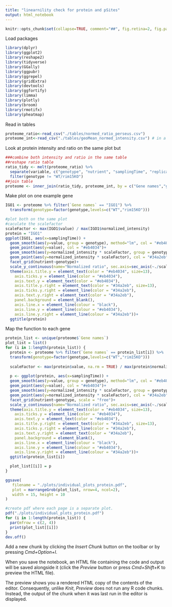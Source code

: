 ```yaml
---
title: "linearnility check for protein and pSites"
output: html_notebook
---
```


```r
knitr::opts_chunk$set(collapse=TRUE, comment="##", fig.retina=2, fig.path = "README_figs/README-")
```

Load packages
```r
library(dplyr)
library(ggplot2)
library(reshape2)
library(tidyverse)
library(GGally)
library(ggpubr)
library(ggrepel)
library(gridExtra)
library(devtools)
library(ggfortify)
library(limma)
library(plotly)
library(broom)
library(rmotifx)
library(pheatmap)
```

Read in tables
```r
proteome_ratio<-read_csv("./tables/normed_ratio_perseus.csv")
proteome_int<-read_csv("./tables/geoMean_normed_intensity.csv") # in a tidy version already
```

Look at protein intensity and ratio on the same plot but 
```r
###combine both intensity and ratio in the same table 
##reshape ratio table
ratio_tidy <- melt(proteome_ratio) %>%
  separate(variable, c("genotype", "nutrient", "samplingTime", "replicate"), sep = "_") %>%
  filter(genotype != "WT/rim15KO")
##join table
proteome <- inner_join(ratio_tidy, proteome_int, by = c("Gene names","genotype","nutrient","samplingTime","replicate"))
```

Make plot on one example gene 
```r
IGO1 <- proteome %>% filter(`Gene names` == "IGO1") %>%
  transform(genotype=factor(genotype,levels=c("WT","rim15KO")))

#plot both on the same plot
#caculate the scalefactor
scaleFactor <- max(IGO1$value) / max(IGO1$normalized_intensity)
protein = "IGO1"
ggplot(IGO1, aes(x=samplingTime)) +
  geom_smooth(aes(y=value, group = genotype), method="lm", col = "#eb4034") +
  geom_point(aes(y=value), col = "#eb4034")+
  geom_smooth(aes(y=normalized_intensity * scaleFactor, group = genotype), method="lm", col = "#34a2eb") +
  geom_point(aes(y=normalized_intensity * scaleFactor), col = "#34a2eb")+
  facet_grid(nutrient~genotype)+
  scale_y_continuous(name="Normalized ratio", sec.axis=sec_axis(~./scaleFactor, name="Normalized intensity"))  +
  theme(axis.title.y = element_text(color = "#eb4034", size=13),
    axis.ticks.y = element_line(color = "#eb4034"),
    axis.text.y = element_text(color = "#eb4034"), 
    axis.title.y.right = element_text(color = "#34a2eb", size=13),
    axis.ticks.y.right = element_line(color = "#34a2eb"),
    axis.text.y.right = element_text(color = "#34a2eb"),
    panel.background = element_blank(),
    axis.line.x = element_line(colour = "black"),
    axis.line.y = element_line(colour = "#eb4034"),
    axis.line.y.right = element_line(colour = "#34a2eb"))+
  ggtitle(protein)
```

Map the function to each gene
```r
protein_list <- unique(proteome$`Gene names`)
plot_list = list()
for (i in 1:length(protein_list)) {
  protein <- proteome %>% filter(`Gene names` == protein_list[i]) %>%
  transform(genotype=factor(genotype,levels=c("WT","rim15KO")))
  
  scaleFactor <- max(protein$value, na.rm = TRUE) / max(protein$normalized_intensity)
  
  p <- ggplot(protein, aes(x=samplingTime)) +
  geom_smooth(aes(y=value, group = genotype), method="lm", col = "#eb4034") +
  geom_point(aes(y=value), col = "#eb4034")+
  geom_smooth(aes(y=normalized_intensity * scaleFactor, group = genotype), method="lm", col = "#34a2eb") +
  geom_point(aes(y=normalized_intensity * scaleFactor), col = "#34a2eb")+
  facet_grid(nutrient~genotype, scale = "free")+
  scale_y_continuous(name="Normalized ratio", sec.axis=sec_axis(~./scaleFactor, name="Normalized intensity"))  +
  theme(axis.title.y = element_text(color = "#eb4034", size=13),
    axis.ticks.y = element_line(color = "#eb4034"),
    axis.text.y = element_text(color = "#eb4034"), 
    axis.title.y.right = element_text(color = "#34a2eb", size=13),
    axis.ticks.y.right = element_line(color = "#34a2eb"),
    axis.text.y.right = element_text(color = "#34a2eb"),
    panel.background = element_blank(),
    axis.line.x = element_line(colour = "black"),
    axis.line.y = element_line(colour = "#eb4034"),
    axis.line.y.right = element_line(colour = "#34a2eb"))+
  ggtitle(protein_list[i])

  plot_list[[i]] = p
}

ggsave(
   filename = "./plots/individual_plots_protein.pdf", 
   plot = marrangeGrob(plot_list, nrow=4, ncol=2), 
   width = 15, height = 10
)

#create pdf where each page is a separate plot.
pdf("./plots/individual_plots_protein.pdf")
for (i in 1:length(protein_list)) {
  par(mfrow = c(2, 4))
  print(plot_list[[i]])
}
dev.off()
```
Add a new chunk by clicking the *Insert Chunk* button on the toolbar or by pressing *Cmd+Option+I*.

When you save the notebook, an HTML file containing the code and output will be saved alongside it (click the *Preview* button or press *Cmd+Shift+K* to preview the HTML file). 

The preview shows you a rendered HTML copy of the contents of the editor. Consequently, unlike *Knit*, *Preview* does not run any R code chunks. Instead, the output of the chunk when it was last run in the editor is displayed.

